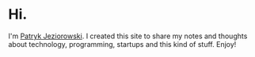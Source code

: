 # **Hi.**

I'm [Patryk Jeziorowski](/about). I created this site to share my notes and thoughts about technology, programming, startups and this kind of stuff. Enjoy!
